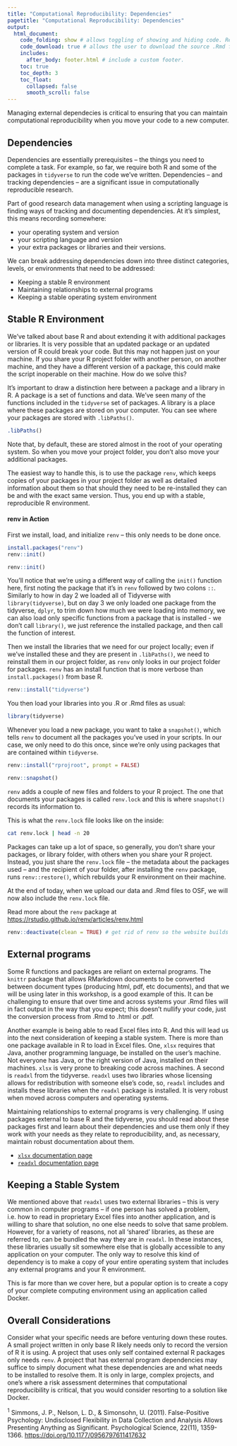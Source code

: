 ```yaml
---
title: "Computational Reproducibility: Dependencies"
pagetitle: "Computational Reproducibility: Dependencies"
output:
  html_document:
    code_folding: show # allows toggling of showing and hiding code. Remove if not using code.
    code_download: true # allows the user to download the source .Rmd file. Remove if not using code.
    includes:
      after_body: footer.html # include a custom footer.
    toc: true
    toc_depth: 3
    toc_float:
      collapsed: false
      smooth_scroll: false
---
```


:::note
Managing external dependecies is critical to ensuring that you can maintain computational reproducibility when you move your code to a new computer.
:::

## Dependencies

Dependencies are essentially prerequisites -- the things you need to complete a task. For example, so far, we require both R and some of the packages in `tidyverse` to run the code we've written. Dependencies -- and tracking dependencies -- are a significant issue in computationally reproducible research.

Part of good research data management when using a scripting language is finding ways of tracking and documenting dependencies. At it's simplest, this means recording somewhere:

* your operating system and version
* your scripting language and version
* your extra packages or libraries and their versions.

We can break addressing dependencies down into three distinct categories, levels, or environments that need to be addressed:

* Keeping a stable R environment
* Maintaining relationships to external programs
* Keeping a stable operating system environment

## Stable R Environment

We've talked about base R and about extending it with additional packages or libraries. It is very possible that an updated package or an updated version of R could break your code. But this may not happen just on your machine. If you share your R project folder with another person, on another machine, and they have a different version of a package, this could make the script inoperable on their machine. How do we solve this?

It's important to draw a distinction here between a package and a library in R. A package is a set of functions and data. We've seen many of the functions included in the `tidyverse` set of packages. A library is a place where these packages are stored on your computer. You can see where your packages are stored with `.libPaths()`.

```r
.libPaths()
```

Note that, by default, these are stored almost in the root of your operating system. So when you move your project folder, you don't also move your additional packages.

The easiest way to handle this, is to use the package `renv`, which keeps copies of your packages in your project folder as well as detailed information about them so that should they need to be re-installed they can be and with the exact same version. Thus, you end up with a stable, reproducible R environment.

#### renv in Action

First we install, load, and initialize `renv` -- this only needs to be done once.

```r
install.packages("renv")
renv::init()
```

```r
renv::init()
```

:::note
You'll notice that we're using a different way of calling the `init()` function here, first noting the package that it's in `renv` followed by two colons `::`. Similarly to how in day 2 we loaded all of Tidyverse with `library(tidyverse)`, but on day 3 we only loaded one package from the tidyverse, `dplyr`, to trim down how much we were loading into memory, we can also load only specific functions from a package that is installed - we don't call `library()`, we just reference the installed package, and then call the function of interest.
:::

Then we install the libraries that we need for our project locally; even if we've installed these and they are present in `.libPaths()`, we need to reinstall them in our project folder, as `renv` only looks in our project folder for packages. `renv` has an install function that is more verbose than `install.packages()` from base R.

```r
renv::install("tidyverse")
```

You then load your libraries into you .R or .Rmd files as usual:

```r
library(tidyverse)
```

Whenever you load a new package, you want to take a `snapshot()`, which tells `renv` to document all the packages you've used in your scripts. In our case, we only need to do this once, since we're only using packages that are contained within `tidyverse`.

```r
renv::install("rprojroot", prompt = FALSE)
```

```r
renv::snapshot()
```

`renv` adds a couple of new files and folders to your R project. The one that documents your packages is called `renv.lock` and this is where `snapshot()` records its information to.

This is what the `renv.lock` file looks like on the inside:

```bash
cat renv.lock | head -n 20
```

Packages can take up a lot of space, so generally, you don't share your packages, or library folder, with others when you share your R project. Instead, you just share the `renv.lock` file -- the metadata about the packages used -- and the recipient of your folder, after installing the `renv` package, runs `renv::restore()`, which rebuilds your R environment on their machine.

At the end of today, when we upload our data and .Rmd files to OSF, we will now also include the `renv.lock` file.

Read more about the `renv` package at [https://rstudio.github.io/renv/articles/renv.html](https://rstudio.github.io/renv/articles/renv.html)

```r
renv::deactivate(clean = TRUE) # get rid of renv so the website builds properly
```

## External programs

Some R functions and packages are reliant on external programs. The `knittr` package that allows RMarkdown documents to be converted between document types (producing html, pdf, etc documents), and that we will be using later in this workshop, is a good example of this. It can be challenging to ensure that over time and across systems your .Rmd files will in fact output in the way that you expect; this doesn't nullify your code, just the conversion process from .Rmd to .html or .pdf.

Another example is being able to read Excel files into R. And this will lead us into the next consideration of keeping a stable system. There is more than one package available in R to load in Excel files. One, `xlsx` requires that Java, another programming language, be installed on the user's machine. Not everyone has Java, or the right version of Java, installed on their machines. `xlsx` is very prone to breaking code across machines. A second is `readxl` from the tidyverse. `readxl` uses two libraries whose licensing allows for redistribution with someone else's code, so, `readxl` includes and installs these libraries when the `readxl` package is installed. It is very robust when moved across computers and operating systems.

Maintaining relationships to external programs is very challenging. If using packages external to base R and the tidyverse, you should read about these packages first and learn about their dependencies and use them only if they work with your needs as they relate to reproducibility, and, as necessary, maintain robust documentation about them.

* [`xlsx` documentation page](https://cran.r-project.org/web/packages/xlsx/index.html)
* [`readxl` documentation page](https://cran.r-project.org/web/packages/readxl/index.html)

## Keeping a Stable System

We mentioned above that `readxl` uses two external libraries -- this is very common in computer programs -- if one person has solved a problem, i.e. how to read in proprietary Excel files into another application, and is willing to share that solution, no one else needs to solve that same problem. However, for a variety of reasons, not all 'shared' libraries, as these are referred to, can be bundled the way they are in `readxl`. In these instances, these libraries usually sit somewhere else that is globally accessible to any application on your computer. The only way to resolve this kind of dependency is to make a copy of your entire operating system that includes any external programs and your R environment.

This is far more than we cover here, but a popular option is to create a copy of your complete computing environment using an application called Docker.

## Overall Considerations

Consider what your specific needs are before venturing down these routes. A small project written in only base R likely needs only to record the version of R it is using. A project that uses only self contained external R packages only needs `renv`. A project that has external program dependencies may suffice to simply document what these dependencies are and what needs to be installed to resolve them. It is only in large, complex projects, and one's where a risk assessment determines that computational reproducibility is critical, that you would consider resorting to a solution like Docker.

<sup>1</sup> Simmons, J. P., Nelson, L. D., & Simonsohn, U. (2011). False-Positive Psychology: Undisclosed Flexibility in Data Collection and Analysis Allows Presenting Anything as Significant. Psychological Science, 22(11), 1359-1366. [https://doi.org/10.1177/0956797611417632](https://doi.org/10.1177/0956797611417632)